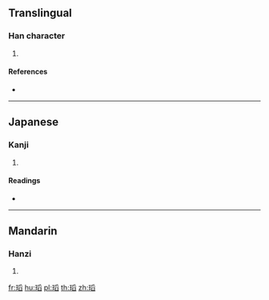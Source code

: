 ==Translingual==

===Han character===
{{Han char|rn=96|rad=玉|as=10|sn=14|four=|canj=MGBHX}}

# {{defn|Han|sort=玉10}}

====References====
* {{Han ref|kx=0739.100|dkj=21157|dj=1149.150|hdz=21131.060|uh=746B|ud=29803}}

----

==Japanese==

===Kanji===
{{ja-kanji|grade=|rs=玉10}}

# {{defn|lang=ja|sort=玉10}}

====Readings====
* {{ja-readings|on=[[とう]] (tō)|kun=|nanori=}}

----

==Mandarin==

===Hanzi===
{{cmn-hanzi|pin=[[tāo]] ([[tao1]])|wg=t'ao<sup>1</sup>}}

# {{defn|lang=cmn|sort=玉10}}

[[fr:瑫]]
[[hu:瑫]]
[[pl:瑫]]
[[th:瑫]]
[[zh:瑫]]